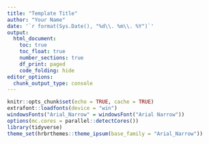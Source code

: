 ```yaml
---
title: "Template Title"
author: "Your Name"
date: '`r format(Sys.Date(), "%d\\. %m\\. %Y")`'
output: 
  html_document:
    toc: true
    toc_float: true
    number_sections: true
    df_print: paged
    code_folding: hide
editor_options: 
  chunk_output_type: console
---
```


```r
knitr::opts_chunk$set(echo = TRUE, cache = TRUE)
extrafont::loadfonts(device = "win")
windowsFonts("Arial_Narrow" = windowsFont("Arial Narrow"))
options(mc.cores = parallel::detectCores())
library(tidyverse)
theme_set(hrbrthemes::theme_ipsum(base_family = "Arial_Narrow"))
```


